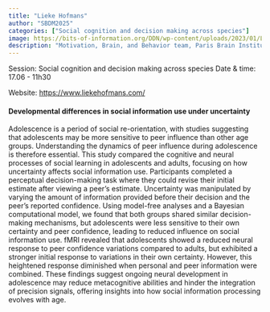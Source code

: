 ```yaml
---
title: "Lieke Hofmans"
author: "SBDM2025"
categories: ["Social cognition and decision making across species"]
image: https://bits-of-information.org/DDN/wp-content/uploads/2023/01/Lieke_bewerkt1.jpg
description: "Motivation, Brain, and Behavior team, Paris Brain Institute (France)" 
---
```


Session: Social cognition and decision making across species
Date & time: 17.06 - 11h30

Website: [https://www.liekehofmans.com/](https://www.liekehofmans.com/)

#### Developmental differences in social information use under uncertainty

Adolescence is a period of social re-orientation, with studies suggesting that adolescents may be more sensitive to peer influence than other age groups. Understanding the dynamics of peer influence during adolescence is therefore essential. This study compared the cognitive and neural processes of social learning in adolescents and adults, focusing on how uncertainty affects social information use. Participants completed a perceptual decision-making task where they could revise their initial estimate after viewing a peer’s estimate. Uncertainty was manipulated by varying the amount of information provided before their decision and the peer’s reported confidence. Using model-free analyses and a Bayesian computational model, we found that both groups shared similar decision-making mechanisms, but adolescents were less sensitive to their own certainty and peer confidence, leading to reduced influence on social information use. fMRI revealed that adolescents showed a reduced neural response to peer confidence variations compared to adults, but exhibited a stronger initial response to variations in their own certainty. However, this heightened response diminished when personal and peer information were combined. These findings suggest ongoing neural development in adolescence may reduce metacognitive abilities and hinder the integration of precision signals, offering insights into how social information processing evolves with age.